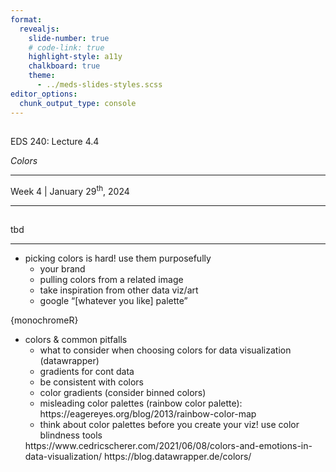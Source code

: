 ```yaml
---
format: 
  revealjs:
    slide-number: true
    # code-link: true
    highlight-style: a11y
    chalkboard: true
    theme: 
      - ../meds-slides-styles.scss
editor_options: 
  chunk_output_type: console
---
```


## {#title-slide data-menu-title="Title Slide" background="#053660"} 

[EDS 240: Lecture 4.4]{.custom-title}

[*Colors*]{.custom-subtitle}

<hr class="hr-teal">

[Week 4 | January 29^th^, 2024]{.custom-subtitle3}

---

## {#choosing-colors data-menu-title="Choosing colors"} 

[tbd]{.slide-title}

<hr>

- picking colors is hard! use them purposefully
  - your brand
  - pulling colors from a related image
  - take inspiration from other data viz/art 
  - google "[whatever you like] palette"

{monochromeR}

- colors & common pitfalls
  - what to consider when choosing colors for data visualization (datawrapper)
  - gradients for cont data
  - be consistent with colors
  - color gradients (consider binned colors)
  - misleading color palettes (rainbow color palette): https://eagereyes.org/blog/2013/rainbow-color-map
  - think about color palettes before you create your viz! use color blindness tools
  
  https://www.cedricscherer.com/2021/06/08/colors-and-emotions-in-data-visualization/
  https://blog.datawrapper.de/colors/
